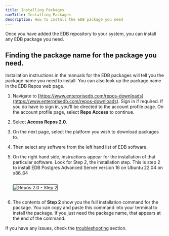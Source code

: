 ```yaml
---
title: Installing Packages
navTitle: Installing Packages
description: How to install the EDB package you need
---
```


Once you have added the EDB repository to your system, you can install any EDB package you need.

## Finding the package name for the package you need.

Installation instructions in the manuals for the EDB packages will tell you the package name you need to install.
You can also look up the package name in the EDB Repos web page.

1. Navigate to [https://www.enterprisedb.com/repos-downloads](https://www.enterprisedb.com/repos-downloads). Sign in if required. If you do have to sign in, you'll be directed to the account profile page. On the account profile page, select **Repo Access** to continue.

2. Select **Access Repos 2.0**.

3. On the next page, select the platform you wish to download packages to.

4. Then select any software from the left hand list of EDB software.

5. On the right hand side, instructions appear for the installation of that particular software. Look for Step 2, the installation step. This is step 2 to install EDB Postgres Advanced Server version 16 on Ubuntu 22.04 on x86_64

    <img src="./images/step2.png" alt="Repos 2.0 - Step 2" style="border: 1px solid; margin: 1em auto 1em;"/>

6. The contents of **Step 2** show you the full installation command for the package. You can copy and paste this command into your terminal to install the package. If you just need the package name, that appears at the end of the command. 

If you have any issues, check the [troubleshooting](../troubleshooting) section.





